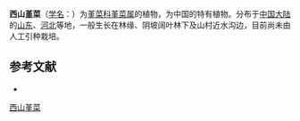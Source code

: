 {{Speciesbox
| name = 西山堇菜
| status = 
| status_system = 
| image =
| genus = Viola
| species =  hancockii
| authority = W. Reck.
}}

'''西山堇菜'''（[[学名|学名]]：{{lang|la|''Viola hancockii''}}）为[[堇菜科|堇菜科]][[堇菜属|堇菜属]]的植物，为中国的特有植物。分布于[[中国大陆|中国大陆]]的[[山东|山东]]、[[河北|河北]]等地，一般生长在林缘、阴坡阔叶林下及山村近水沟边，目前尚未由人工引种栽培。

== 参考文献 ==
<div class="references-small">
* {{cite web| url =http://www.bioinfo.cn/db05/KmzwSpecies.php?action=view&id=23799| title =西山堇菜| work =《中国高等植物数据库全库》| publisher =中国科学院微生物研究所| author =昆明植物研究所| accessdate =2009-02-25| deadurl =yes| archiveurl =https://web.archive.org/web/20160305022305/http://www.bioinfo.cn/db05/KmzwSpecies.php?action=view&id=23799| archivedate =2016-03-05| df =}}
</div>
{{Taxonbar|from=Q15232339}}

[[Category:堇菜属|西山堇菜]]


{{植物小作品}}